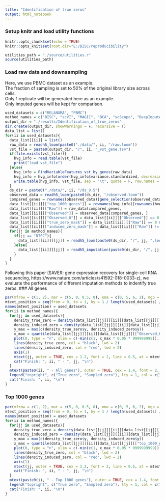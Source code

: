 ```yaml
---
title: "Identification of true zeros"
output: html_notebook
---
```

### Setup knitr and load utility functions
```r
knitr::opts_chunk$set(echo = TRUE)
knitr::opts_knit$set(root.dir="E:/DISC/reproducibility")
```
```r
utilities_path = "./source/utilities.r"
source(utilities_path)
```
### Load raw data and downsampling
Here, we use PBMC dataset as an example.</br>
The fraction of sampling is set to 50% of the original library size across cells.</br>
Only 1 replicate will be generated here as an example.</br>
Only imputed genes will be kept for comparison.
```r
used_datasets = c("MELANOMA", "PBMC")
method_names = c("DISC", "scVI", "MAGIC", "DCA", "scScope", "DeepImpute", "VIPER", "scImpute")
output_dir = "./results/Identification_of_true_zeros"
dir.create(output_dir, showWarnings = F, recursive = T)
data_list = list()
for(ii in used_datasets){
  data_list[[ii]] = list()
  raw_data = readh5_loom(paste0("./data/", ii, "/raw.loom"))
  vst_file = paste0(output_dir, "/", ii, "_vst_gene.tsv")
  if(file.exists(vst_file)){
    hvg_info = read.table(vst_file)
    print("load vst_file")
  }else{
    hvg_info = FindVariableFeatures_vst_by_genes(raw_data)
    hvg_info = hvg_info[order(hvg_info$variance.standardized, decreasing = T), ]
    write.table(hvg_info, vst_file, sep = "\t", quote = F, row.names = T, col.names = T)
  }
  ds_dir = paste0("./data/", ii, "/ds_0.5")
  observed_data = readh5_loom(paste0(ds_dir, "/observed.loom"))
  compared_genes = rownames(observed_data)[gene_selection(observed_data, 10)]
  data_list[[ii]][["top_1000_genes"]] = rownames(hvg_info)[rownames(hvg_info) %in% compared_genes][1:1000]
  data_list[[ii]][["Raw"]] = raw_data[compared_genes, ]
  data_list[[ii]][["Observed"]] = observed_data[compared_genes, ]
  data_list[[ii]][["Observed_0"]] = data_list[[ii]][["Observed"]] == 0
  data_list[[ii]][["true_zero_mask"]] = data_list[[ii]][["Raw"]] == 0 &  data_list[[ii]][["Observed_0"]]
  data_list[[ii]][["induced_zero_mask"]] = data_list[[ii]][["Raw"]] != 0 &  data_list[[ii]][["Observed_0"]]
  for(jj in method_names){
    if(jj == "DISC"){
      data_list[[ii]][[jj]] = readh5_loom(paste0(ds_dir, "/", jj, ".loom"))[compared_genes, ]
    }else{
      data_list[[ii]][[jj]] = readh5_imputation(paste0(ds_dir, "/", jj, ".hdf5"))[compared_genes, ]
    }
  }
}
```
Following this paper (SAVER: gene expression recovery for single-cell RNA sequencing, https://www.nature.com/articles/s41592-018-0033-z), we evaluate the performance of different imputation methods to indentify true zeros.
### All genes
```r
par(mfrow = c(1, 2), mar = c(5, 0, 0.5, 0), oma = c(0, 5, 6, 2), mgp = c(3.5, 1, 0), cex.axis = 1.1, cex.lab = 1.5, font.lab = 2, cex.main = 1.5)
mtext_position = seq(from = 0, to = 1, by = 1 / length(used_datasets) / 2)[seq(length(used_datasets)) * 2]
names(mtext_position) = used_datasets
for(ii in method_names){
  for(jj in used_datasets){
    density_true_zero = density(data_list[[jj]][[ii]][data_list[[jj]][["true_zero_mask"]]] / 0.5)
    density_induced_zero = density(data_list[[jj]][[ii]][data_list[[jj]][["induced_zero_mask"]]] / 0.5)
    y_max = max(c(density_true_zero$y, density_induced_zero$y))
    x_max = quantile(data_list[[jj]][[ii]][data_list[[jj]][["Observed_0"]]], 0.999)
    plot(0, type = "n", xlim = c(-min(c(1, x_max * 0.05 * 999999999)), 8), ylim = c(0, y_max), axes = FALSE, ann = FALSE, frame.plot = TRUE)
    lines(density_true_zero, col = "black", lwd = 2)
    lines(density_induced_zero, col = "red", lwd = 2)
    axis(1)
    mtext(jj, outer = TRUE, cex = 1.2, font = 2, line = 0.5, at = mtext_position[jj])
    cat("Finish: ", ii, " - ", jj, "\n")
  }
  mtext(paste0(ii, " - All genes"), outer = TRUE, cex = 1.4, font = 2, line = 3)
  legend("topright", c("True zero", "Sampled zero"), lty = 1, col = c("black", "red"), lwd = 2)
  cat("Finish: ", ii, "\n")
}
```
### Top 1000 genes
```r
par(mfrow = c(1, 2), mar = c(5, 0, 0.5, 0), oma = c(0, 5, 6, 2), mgp = c(3.5, 1, 0), cex.axis = 1.1, cex.lab = 1.5, font.lab = 2, cex.main = 1.5)
mtext_position = seq(from = 0, to = 1, by = 1 / length(used_datasets) / 2)[seq(length(used_datasets)) * 2]
names(mtext_position) = used_datasets
for(ii in method_names){
  for(jj in used_datasets){
    density_true_zero = density(data_list[[jj]][[ii]][data_list[[jj]][["top_1000_genes"]], ][data_list[[jj]][["true_zero_mask"]][data_list[[jj]][["top_1000_genes"]], ]] / 0.5)
    density_induced_zero = density(data_list[[jj]][[ii]][data_list[[jj]][["top_1000_genes"]], ][data_list[[jj]][["induced_zero_mask"]][data_list[[jj]][["top_1000_genes"]], ]] / 0.5)
    y_max = max(c(density_true_zero$y, density_induced_zero$y))
    x_max = quantile(data_list[[jj]][[ii]][data_list[[jj]][["top_1000_genes"]], ][data_list[[jj]][["Observed_0"]][data_list[[jj]][["top_1000_genes"]], ]], 0.999)
    plot(0, type = "n", xlim = c(-min(c(1, x_max * 0.05 * 9999999999)), 8), ylim = c(0, y_max), axes = FALSE, ann = FALSE, frame.plot = TRUE)
    lines(density_true_zero, col = "black", lwd = 2)
    lines(density_induced_zero, col = "red", lwd = 2)
    axis(1)
    mtext(jj, outer = TRUE, cex = 1.2, font = 2, line = 0.5, at = mtext_position[jj])
    cat("Finish: ", ii, " - ", jj, "\n")
  }
  mtext(paste0(ii, " - Top 1000 genes"), outer = TRUE, cex = 1.4, font = 2, line = 3)
  legend("topright", c("True zero", "Sampled zero"), lty = 1, col = c("black", "red"), lwd = 2)
  cat("Finish: ", ii, "\n")
}
```

